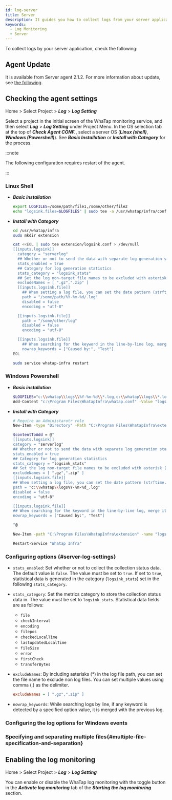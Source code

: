```yaml
---
id: log-server
title: Server
description: It guides you how to collect logs from your server application.
keywords:
  - Log Monitoring
  - Server
---
```


To collect logs by your server application, check the following:

## Agent Update

It is available from Server agent 2.1.2. For more information about update, see [the following](../server/agent-update).

## Checking the agent settings

Home > Select Project > **_Log_** > **_Log Setting_**

Select a project in the initial screen of the WhaTap monitoring service, and then select **_Log_** > **_Log Setting_** under Project Menu. In the OS selection tab at the top of **_Check Agent CONF._**, select a server OS (**_Linux (shell)_**, **_Windows (Powershell)_**). See **_Basic Installation_** or **_Install with Category_** for the process. 

:::note

The following configuration requires restart of the agent.

:::

### Linux Shell

- **_Basic installation_**

  ```bash title='Linux Shell'
  export LOGFILES=/some/path/file1,/some/other/file2
  echo "logsink.files=$LOGFILES" | sudo tee -a /usr/whatap/infra/conf/whatap.conf
  ```

- **_Install with Category_**

  ```bash title='Linux Shell' {7-12,14,15,25,26} showLineNumbers
  cd /usr/whatap/infra
  sudo mkdir extension

  cat <<EOL | sudo tee extension/logsink.conf > /dev/null
  [[inputs.logsink]]
    category = "serverlog"
    ## Whether or not to send the data with separate log generation statistics
    stats_enabled = true 
    ## Category for log generation statistics
    stats_category = "logsink_stats"
    ## Set the log non-target file names to be excluded with asterisk (*) in the log file path 
    excludeNames = [ ".gz",".zip" ] 
    [[inputs.logsink.file]]
      ## When setting a log file, you can set the date pattern (strftime.org).
      path = "/some/path/%Y-%m-%d/.log" 
      disabled = false
      encoding = "utf-8"

    [[inputs.logsink.file]]
      path = "/some/other/log"
      disabled = false
      encoding = "utf-8"

    [[inputs.logsink.file]]
      ## When searching for the keyword in the line-by-line log, merge it with the previous log.
      nowrap_keywords = ["Caused by:", "Test"]
  EOL

  sudo service whatap-infra restart
  ```

### Windows Powershell

- **_Basic installation_**

  ```bash title='Windows Powershell'
  $LOGFILES="c:\\whatap\\logs\\%Y-%m-%d\\*.log,c:\\whatap\\logs\\*.log"
  Add-Content "c:\Program Files\WhatapInfra\whatap.conf" -Value "logsink.files=$LOGFILES"
  ```

- **_Install with Category_**

  ```bash title='Windows Powershell' {7-11,14,15,20,21} showLineNumbers
  # Require an Administarotr role
  New-Item -type "Directory" -Path "C:\Program Files\WhatapInfra\extension"

  $contentToAdd = @"
  [[inputs.logsink]]
  category = "serverlog"
  ## Whether or not to send the data with separate log generation statistics
  stats_enabled = true 
  ## Category for log generation statistics
  stats_category = "logsink_stats"
  ## Set the log non-target file names to be excluded with asterisk (*) in the log file path 
  excludeNames = [ ".gz",".zip" ] 
  [[inputs.logsink.file]]
  ## When setting a log file, you can set the date pattern (strftime.org).
  path = "c:\\whatap\\logs%Y-%m-%d_.log"
  disabled = false
  encoding = "utf-8"

  [[inputs.logsink.file]]
  ## When searching for the keyword in the line-by-line log, merge it with the previous log. 
  nowrap_keywords = ["Caused by:", "Test"]

  "@

  New-Item -path "C:\Program Files\WhatapInfra\extension" -name "logsink.conf" -type "file" -value $contentToAdd -Force

  Restart-Service "Whatap Infra"
  ```

### Configuring options {#server-log-settings}

- `stats_enabled`: Set whether or not to collect the collection status data. The default value is `false`. The value must be set to `true`. If set to `true`, statistical data is generated in the category (`logsink_stats`) set in the following `stats_category`.

- `stats_category`: Set the metrics category to store the collection status data in. The value must be set to `logsink_stats`. Statistical data fields are as follows:

  - `file`
  - `checkInterval`
  - `encoding`
  - `filepos`
  - `checkedLocalTime`
  - `lastupdatedLocalTime`
  - `fileSize`
  - `error`
  - `firstCheck`
  - `transferBytes`

- `excludeNames`: By including asterisks (\*) in the log file path, you can set the file name to exclude non log files. You can set multiple values using comma (,) as the delimiter.

  ```ini title='Example'
  excludeNames = [ ".gz",".zip" ]
  ```

- `nowrap_keywords`: While searching logs by line, if any keyword is detected by a specified option value, it is merged with the previous log.

### Configuring the log options for Windows events


<Logserverwindowsevent />

### Specifying and separating multiple files{#multiple-file-specification-and-separation}


<Logservermultifilecategory />

## Enabling the log monitoring

Home > Select Project > **_Log_** > **_Log Setting_**

You can enable or disable the WhaTap log monitoring with the toggle button in the **_Activate log monitoring_** tab of the **_Starting the log monitoring_** section. 


<Logjavastart />


<Logactivenote />
